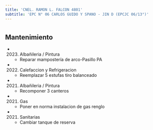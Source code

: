 ```yaml
---
title: 'CNEL. RAMON L. FALCON 4801'
subtitle: 'EPC N° 06 CARLOS GUIDO Y SPANO - JIN D (EPCJC 06/13°)'
---
```


#


## Mantenimiento

*  (2023) Albañileria / Pintura 
    + Reparar mampostería de arco-Pasillo PA

*  (2022) Calefaccion y Refrigeracion 
    + Reemplazar 5 estufas tiro balanceado

*  (2021) Albañileria / Pintura 
    + Recomponer 3 canteros

*  (2021) Gas 
    + Poner en norma instalacion de gas renglo

*  (2021) Sanitarias 
    + Cambiar tanque de reserva



